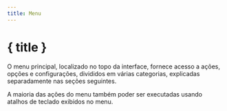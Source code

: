 ```yaml
---
title: Menu
---
```


<script lang="ts">
</script>

# { title }

O menu principal, localizado no topo da interface, fornece acesso a ações, opções e configurações, divididos em várias categorias, explicadas separadamente nas seções seguintes.

<DocsNote>

A maioria das ações do menu também poder ser executadas usando atalhos de teclado exibidos no menu.

</DocsNote>
